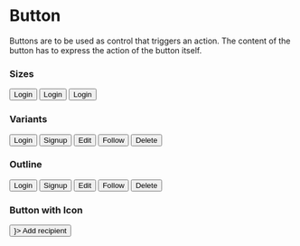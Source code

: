 
# Button

Buttons are to be used as control that triggers an action. The content of the button has to express the action of the button itself.

### Sizes

<Container>
  <Button size="sm">Login</Button>
  <Button size="md">Login</Button>
  <Button size="lg">Login</Button>
</Container>

### Variants

<Container>
  <Button variant="primary">Login</Button>
  <Button variant="secondary">Signup</Button>
  <Button variant="warning">Edit</Button>
  <Button variant="super">Follow</Button>
  <Button variant="danger">Delete</Button>
</Container>

### Outline

<Container>
  <Button outline variant="primary">
    Login
  </Button>
  <Button outline variant="secondary">
    Signup
  </Button>
  <Button outline variant="warning">
    Edit
  </Button>
  <Button outline variant="super">
    Follow
  </Button>
  <Button outline variant="danger">
    Delete
  </Button>
</Container>

### Button with Icon

<Container>
  <Button size="sm" outline icon={<PlusIcon className="h-3 w-3" />}>
    Add recipient
  </Button>
</Container>
